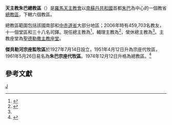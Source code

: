 {{Multiple issues|
{{Refimprove|time=2019-12-14T19:07:16+00:00}}
{{Primarysources|time=2019-12-16T05:13:14+00:00}}
}}
{{NoteTA
|1=zh-hant:斯德望; zh-hans:斯德望; zh-hk:德範;
|2=zh-hant:瑪爾定; zh-hans:玛尔定; zh-hk:瑪定;
}}
{{Infobox Roman Catholic diocese
|Roman Catholic Diocese of = 天主教朱巴總教區
|Latin name of diocese = Archidioecesis Iubaensis
|border = catholic
|location = [[南蘇丹|南蘇丹共和國]][[朱巴|朱巴]]
|territory =
|population = 459,703
|rite = [[罗马礼|罗马礼]]
|patron =
|province =
|established = 1951年
|cathedral = 聖德勒撒主教座堂
|co-cathedral =
|leadership = 總主教
|website =
|pope = {{incumbent pope}}
|metropolitan = {{link-de|德範·阿梅尤·瑪定·穆拉|Stephen Ameyu Martin Mulla}}
|coadjutor archbishop =
|auxiliary = {{link-en|桑托·羅庫·庇護·多格拉|Santo Loku Pio Doggale}}
|emeritus = {{link-en|保祿·盧庫杜·羅洛|Paulino Lukudu Loro}}（榮休總主教）
|map =[[Image:Sudan_RC_Church_diocese_district_map_2007.svg|250px]]
|map_caption = 8號為朱巴總教區轄區
}}

'''天主教朱巴總教區'''（{{lang-la|Archidioecesis Iubaensis}}）是[[羅馬天主教會|羅馬天主教會]]以[[南蘇丹|南蘇丹共和國]]首都[[朱巴|朱巴]]為中心的一個教省[[總教區|總教區]]，下轄六個教區。

總教區範圍包括該國南部和[[中赤道省|中赤道省]]大部分地區；2006年時有459,703名教友，十一個堂區和三十八名司鐸。現任總主教為{{link-de|德範·阿梅尤·瑪定·穆拉|Stephen Ameyu Martin Mulla}}<ref name="Vatican20191212">{{cite press release |title=Resignations and Appointments, 12.12.2019 |url=https://press.vatican.va/content/salastampa/en/bollettino/pubblico/2019/12/12/191212e.html |publisher=Holy See Press Office |accessdate=2019-12-15 |archiveurl=https://web.archive.org/web/20191215093308/https://press.vatican.va/content/salastampa/en/bollettino/pubblico/2019/12/12/191212e.html |archivedate=2019-12-15 |language=en |date=2019-12-12 |dead-url=no }}</ref>，輔理主教為{{link-en|桑托·羅庫·庇護·多格拉|Santo Loku Pio Doggale}}<ref>{{cite press release |title=RINUNCE E NOMINE, 27.11.2010 |url=https://press.vatican.va/content/salastampa/it/bollettino/pubblico/2010/11/27/0739/01698.html |publisher=Sala Stampa della Santa Sede |accessdate=2019-12-15 |archiveurl=https://web.archive.org/web/20191215094700/https://press.vatican.va/content/salastampa/it/bollettino/pubblico/2010/11/27/0739/01698.html |archivedate=2019-12-15 |language=it |date=2010-11-27 |dead-url=no }}</ref>，榮休總主教為{{link-en|保祿·盧庫杜·羅洛|Paulino Lukudu Loro}}<ref name="Vatican20191212" />。主教座堂為[[聖德勒撒座堂_(朱巴)|聖德勒撒主教座堂]]。

'''傑貝勒河宗座監牧區'''於1927年7月14日設立，1951年4月12日升為宗座代牧區，1961年5月26日易名為'''朱巴宗座代牧區'''。1974年12月12日升格為總教區。<ref name="apos">{{cite journal|journal=[[宗座公報|宗座公報]]|publisher=梵蒂岡出版社|date=1974年12月12日|volume=67|title=Cum in Sudania|page=164|url=http://www.vatican.va/archive/aas/documents/AAS%2067%20%5B1975%5D%20-%20ocr.pdf|access-date=2011年6月25日|archive-date=2016年3月3日|archive-url=https://web.archive.org/web/20160303191138/http://www.vatican.va/archive/aas/documents/AAS%2067%20%5B1975%5D%20-%20ocr.pdf|dead-url=no}}</ref>

==參考文獻==
{{reflist}}

{{南蘇丹天主教教區}}

[[Category:南蘇丹天主教教區|J]]